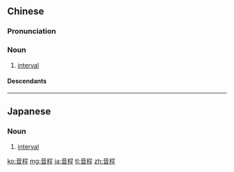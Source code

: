 ==Chinese==
{{zh-forms}}

===Pronunciation===
{{zh-pron
|m=yīnchéng
|c=jam1 cing4
|cat=n
}}

===Noun===
{{zh-noun}}

# {{lb|zh|music}} [[interval]]

====Descendants====
{{CJKV|音程|おんてい|음정}}

----

==Japanese==
{{ja-kanjitab|おん|てい|yomi=o}}

===Noun===
{{ja-noun|おんてい}}

# {{lb|ja|music|sort=おんてい}} [[interval]]

[[ko:音程]]
[[mg:音程]]
[[ja:音程]]
[[tl:音程]]
[[zh:音程]]